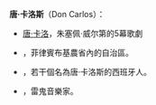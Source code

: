 '''唐·卡洛斯'''（Don Carlos）：
* [[唐·卡洛|唐·卡洛]]，朱塞佩·威尔第的5幕歌劇
* {{le|唐·卡洛斯 (菲律賓)|Don Carlos, Bukidnon}}，菲律賓布基農省內的自治區。
* {{le|西班牙的唐·卡洛斯|Don Carlos of Spain}}，若干個名為唐·卡洛斯的西班牙人。
* {{le|唐·卡洛斯 (音樂家)|Don Carlos (musician)}}，雷鬼音樂家。

{{Disambiguation|Cat=四字人名译名消歧义}}